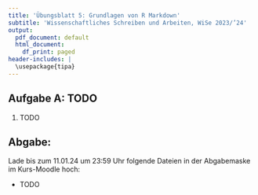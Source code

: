 ```yaml
---
title: 'Übungsblatt 5: Grundlagen von R Markdown'
subtitle: 'Wissenschaftliches Schreiben und Arbeiten, WiSe 2023/’24'
output:
  pdf_document: default
  html_document:
    df_print: paged
header-includes: |
  \usepackage{tipa}
---
```


\raggedright

## Aufgabe A: TODO

1. TODO

## Abgabe:

Lade bis zum 11.01.24 um 23:59 Uhr folgende Dateien in der Abgabemaske im Kurs-Moodle hoch:

- TODO


